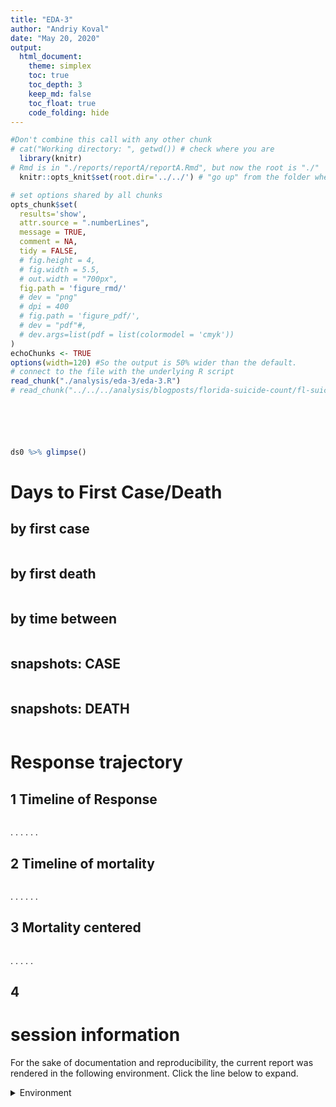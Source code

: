 ```yaml
---
title: "EDA-3"
author: "Andriy Koval"
date: "May 20, 2020"
output:
  html_document:
    theme: simplex
    toc: true
    toc_depth: 3
    keep_md: false
    toc_float: true
    code_folding: hide
---
```


<!-- These two chunks should be added in the beginning of every .Rmd that you want to source an .R script -->
<!--  The 1st mandatory chunck  -->
<!--  Set the working directory to the repository's base directory -->
```r
#Don't combine this call with any other chunk 
# cat("Working directory: ", getwd()) # check where you are
  library(knitr)
# Rmd is in "./reports/reportA/reportA.Rmd", but now the root is "./"
  knitr::opts_knit$set(root.dir='../../') # "go up" from the folder where this .Rmd is save until you arrive at the root/working directory
```

<!--  The 2nd mandatory chunck  -->
<!-- Set the report-wide options, and point to the external code file. -->
```r
# set options shared by all chunks
opts_chunk$set(
  results='show', 
  attr.source = ".numberLines",
  message = TRUE,
  comment = NA, 
  tidy = FALSE,
  # fig.height = 4, 
  # fig.width = 5.5, 
  # out.width = "700px",
  fig.path = 'figure_rmd/'     
  # dev = "png"
  # dpi = 400
  # fig.path = 'figure_pdf/',     
  # dev = "pdf"#,
  # dev.args=list(pdf = list(colormodel = 'cmyk'))
)
echoChunks <- TRUE
options(width=120) #So the output is 50% wider than the default.
# connect to the file with the underlying R script  
read_chunk("./analysis/eda-3/eda-3.R")
# read_chunk("../../../analysis/blogposts/florida-suicide-count/fl-suicide-count.R")
```


```r
```

```r
```

```r
```
 
```r
```


```r
```

```r
ds0 %>% glimpse()
```

# Days to First Case/Death

## by first case
```r
```

## by first death
```r
```

## by time between
```r
```

## snapshots: CASE
```r
```

## snapshots: DEATH
```r
```

<!-- # COVID Indicators -->

<!-- What are some basic indicators of progression of COVID in each country?  Without resorting to estimating the growth parameter of the contagion or mortality trajectory, we compute impact indicators based on the total number of cases or deaths at a given time point:   -->

<!-- - Number of __deaths__ 30 days since 1st confirmed ___death___ (per 1 million) -->
<!-- - Number of __deaths__ 30 days since 1st confirmed ___case___ (per 1 million) -->
<!-- - Number of __cases__ 30 dyas since 1st confirmed ___death___ (per 1 million) -->
<!-- - Number of __cases__ 30 dyas since 1st confirmed ___case___ (per 1 million) -->

<!-- ```{r covid-metric-1, echo=TRUE, fig.height=7, fig.width=10, out.width = "1200px", message=FALSE, results='hide',warning = F, cache=TRUE} -->
<!-- ``` -->
# Response trajectory

## 1 Timeline of Response  

```r
```
.
.
.
.
.
.


## 2 Timeline of mortality   

```r
```
.
.
.
.
.
.


## 3 Mortality centered   
```r
```
.
.
.
.
.

## 4 

  
  

session information
===========================================================================

For the sake of documentation and reproducibility, the current report was rendered in the following environment.  Click the line below to expand.

<details>
  <summary>Environment <span class="glyphicon glyphicon-plus-sign"></span></summary>
```r
if( requireNamespace("devtools", quietly = TRUE) ) {
  devtools::session_info()
} else {
  sessionInfo()
} 
```
